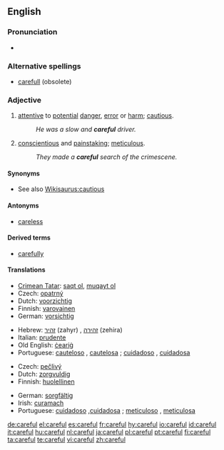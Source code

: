 ==English==

===Pronunciation===
* {{audio|en-us-careful.ogg|Audio (US)}}

===Alternative spellings===
* [[carefull]] (obsolete)

===Adjective===
{{en-adj}}

# [[attentive]] to [[potential]] [[danger]], [[error]] or [[harm]]; [[cautious]].
#: ''He was a slow and '''careful''' driver.''
# [[conscientious]] and [[painstaking]]; [[meticulous]].
#: ''They made a '''careful''' search of the crimescene.''

====Synonyms====
* See also [[Wikisaurus:cautious]]

====Antonyms====
* [[careless]]

====Derived terms====
* [[carefully]]

====Translations====
{{trans-top|cautious}}
* [[Crimean Tatar]]: [[saqt olmaq|saqt ol]], [[muqayt olmaq|muqayt ol]]
* Czech: [[opatrný]] {{m}}
* Dutch: [[voorzichtig]]
* Finnish: [[varovainen]]
* German: [[vorsichtig]]
{{trans-mid}}
* Hebrew: [[זהיר]] (zahyr) {{m}}, [[זהירה]] (zehira) {{f}}
* Italian: [[prudente]]
* Old English: [[cearig|ċeariġ]]
* Portuguese: [[cauteloso]] {{m}}, [[cautelosa]] {{f}}; [[cuidadoso]] {{m}}, [[cuidadosa]] {{f}}
{{trans-bottom}}

{{trans-top|meticulous}}
* Czech: [[pečlivý]] {{m}}
* Dutch: [[zorgvuldig]]
* Finnish: [[huolellinen]]
{{trans-mid}}
* German: [[sorgfältig]]
* Irish: [[curamach]]
* Portuguese: [[cuidadoso]] {{m}},[[cuidadosa]] {{f}}; [[meticuloso]] {{m}}, [[meticulosa]] {{f}}
{{trans-bottom}}

[[de:careful]]
[[el:careful]]
[[es:careful]]
[[fr:careful]]
[[hy:careful]]
[[io:careful]]
[[id:careful]]
[[it:careful]]
[[hu:careful]]
[[nl:careful]]
[[ja:careful]]
[[pl:careful]]
[[pt:careful]]
[[fi:careful]]
[[ta:careful]]
[[te:careful]]
[[vi:careful]]
[[zh:careful]]